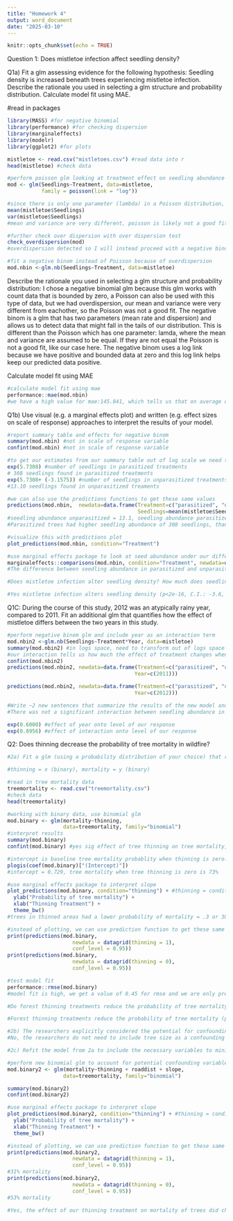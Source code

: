 ```yaml
---
title: "Homework 4"
output: word_document
date: "2025-03-10"
---
```


```r
knitr::opts_chunk$set(echo = TRUE)
```
Question 1: Does mistletoe infection affect seedling density?

Q1a) Fit a glm assessing evidence for the following hypothesis: Seedling density is increased beneath trees experiencing mistletoe infection.
Describe the rationale you used in selecting a glm structure and probability distribution. Calculate model fit using MAE.

#read in packages
```r
library(MASS) #for negative binomial
library(performance) #for checking dispersion
library(marginaleffects) 
library(modelr)
library(ggplot2) #for plots
```

```r
mistletoe <- read.csv("mistletoes.csv") #read data into r
head(mistletoe) #check data
```

```r
#perform poisson glm looking at treatment effect on seedling abundance
mod <- glm(Seedlings~Treatment, data=mistletoe,
           family = poisson(link = "log"))
```

```r
#since there is only one parameter (lambda) in a Poisson distribution, we want to check for overdispersion. 
mean(mistletoe$Seedlings)
var(mistletoe$Seedlings)
#mean and variance are very different, poisson is likely not a good fit for our data

#further check over dispersion with over dispersion test
check_overdispersion(mod)
#overdispersion detected so I will instead proceed with a negative binomial
```

```r
#fit a negative binom instead of Poisson because of overdispersion
mod.nbin <-glm.nb(Seedlings~Treatment, data=mistletoe) 
```
Describe the rationale you used in selecting a glm structure and probability distribution: 
I chose a negative binomial glm because this glm works with count data that is bounded by zero, a Poisson can also be used with this type of data, but we had overdispersion, our mean and variance were very different from eachother, so the Poisson was not a good fit. The negative binom is a glm that has two parameters (mean rate and dispersion) and allows us to detect data that might fall in the tails of our distribution. This is different than the Poisson which has one parameter: lamda, where the mean and variance are assumed to be equal. If they are not equal the Poisson is not a good fit, like our case here. The negative binom uses a log link because we have positive and bounded data at zero and this log link helps keep our predicted data positive.

Calculate model fit using MAE
```r
#calculate model fit using mae
performance::mae(mod.nbin)
#we have a high value for mae:145.841, which tells us that on average our predicted values of seedling abundance are off by 145.841 units. This is high and likely indicates that our model is not doing a great job at fitting our data.
```

Q1b) Use visual (e.g. a marginal effects plot) and written (e.g. effect sizes on scale of response) approaches to interpret the results of your model.

```r
#report summary table and effects for negative binom
summary(mod.nbin) #not in scale of response variable
confint(mod.nbin) #not in scale of response variable

#to get our estimates from our summary table out of log scale we need to use the function exp()
exp(5.7308) #number of seedlings in parasitized treatments
# 308 seedlings found in parasitized treatments
exp(5.7308+ (-3.1575)) #number of seedlings in unparasitized treatments relative to parasitized treaments
#13.10 seedlings found in unparasitized treaments

#we can also use the predictions functions to get these same values
predictions(mod.nbin,  newdata=data.frame(Treatment=c("parasitized", "unparasitized"),
                                          Seedlings=mean(mistletoe$Seedlings)))
#seedling abundance unparasitized = 13.1, seedling abundance parasitized = 308.2
#Parasitized trees had higher seedling abundance of 308 seedlings, than unparasitized trees which had an abundance of 13.1 seedlings.

#visualize this with predictions plot
plot_predictions(mod.nbin, condition="Treatment")

#use marginal effects package to look at seed abundance under our different treatments
marginaleffects::comparisons(mod.nbin, condition="Treatment", newdata=data.frame(Treatment=c("parasitized")))
#The difference between seedling abundance in parasitized and unparasitized areas is 295 seedlings. Parasitized areas have 295 more seedlings than unparasitized areas.

#Does mistletoe infection alter seedling density? How much does seedling recruitment differ beneath parasitized and unparasitized trees? Explain which elements of your glm results informed your conclusions and annotate the steps you needed to take to interpret your parameters.

#Yes mistletoe infection alters seedling density (p<2e-16, C.I.: -3.6, -2.6), there is a significant effect of mistletoe infection on seedling density. Using a negative binom, seedling recruitment was higher under parasitized trees than uparasitized trees, with a difference of 295 seedlings between the two treatments. Unparasitized tree plots had approximately 308 seedlings, while parasitized tree plots had approximately 13 seedlings. I used the summary(), confint(), and prediction functions from the marginal effects package to interpret the effect of treatment on seedling density. I checked model fit using MAE, which was high (145), potentially indicating that our model is doing a poor job at predicting our actual values and that other variables may be biasing our results.

```
Q1C: During the course of this study, 2012 was an atypically rainy year, compared to 2011. Fit an additional glm that quantifies how the effect of mistletoe differs between the two years in this study.

```r
#perform negative binom glm and include year as an interaction term
mod.nbin2 <-glm.nb(Seedlings~Treatment*Year, data=mistletoe)
summary(mod.nbin2) #in logs space, need to transform out of logs space
#our interaction tells us how much the effect of treatment changes when we include year 
confint(mod.nbin2)
predictions(mod.nbin2, newdata=data.frame(Treatment=c("parasitized", "unparasitized"),
                                         Year=c(2011)))

predictions(mod.nbin2, newdata=data.frame(Treatment=c("parasitized", "unparasitized"),
                                         Year=c(2012)))

#Write ~2 new sentences that summarize the results of the new model and their biological implications:
#There was not a significant interaction between seedling abundance in our two treatments across years (p=0.0599, C.I. = 0, 1.8). The p-value is very close to 0.05, and we assume no statistical significance, but there may be some biological relevance to our estimate. There was an increase in seedling abundance by approximately 1.822 times (exp(0.600)) across years, and our interaction indicates that across years there was a greater affect of year by 2.48 times (exp(0.89)) in seedling abundance across the unparasitized treatment compared to the parasitized treatment. In 2011 seedling abundance in parasitized plots was 218, and 4.8 in unparasitized plots, and in 2012 seedling abundance in parasitized plots was 398 and 21.4 in unparasitized plots (estimated using prediction function). This further indicates that across years there was an increase in seedling abundance, and a higher magnitude of change in unparasitzied plots compared to unparasitized, but there was no significant interaction between our two predictors, treatment and year on seedling abundance.

exp(0.6000) #effect of year onto level of our response
exp(0.8956) #effect of interaction onto level of our response
```

Q2: Does thinning decrease the probability of tree mortality in wildfire?

```r
#2a) Fit a glm (using a probability distribution of your choice) that reflects the following (above) research question (including thinning as your only predictor and mortality as your response): 

#thinning = x (binary), mortality = y (binary)

#read in tree mortality data
treemortality <- read.csv("treemortality.csv")
#check data
head(treemortality)

#working with binary data, use binomial glm
mod.binary <- glm(mortality~thinning, 
                  data=treemortality, family="binomial")
#interpret results
summary(mod.binary)
confint(mod.binary) #yes sig effect of tree thinning on tree mortality, different than zero

#intercept is baseline tree mortality probablity when thinning is zero. This is approximately 1, but is on the log odds scale and we need to transform it outside of log odds scale.
plogis(coef(mod.binary)["(Intercept)"]) 
#intercept = 0.729, tree mortality when tree thinning is zero is 73%

#use marginal effects package to interpret slope
plot_predictions(mod.binary, condition="thinning") + #thinning = condition = x
  ylab("Probability of tree mortality") + 
  xlab("Thinning Treatment") +
  theme_bw()
#trees in thinned areas had a lower probability of mortality = .3 or 30% lower mortality, while trees in not thinned areas has a higher probability of mortality = .75 or 75%. 

#instead of plotting, we can use prediction function to get these same exact values of probabilities of morality when there is and is not tree thinning
print(predictions(mod.binary, 
                     newdata = datagrid(thinning = 1),
                     conf_level = 0.95))
print(predictions(mod.binary, 
                     newdata = datagrid(thinning = 0),
                     conf_level = 0.95))

#test model fit
performance::rmse(mod.binary)
#model fit is high, we get a value of 0.45 for rmse and we are only predicting 0 or 1, which means on average our probability predictions are off by 0.45 compared to our actual data.

#Do forest thinning treatments reduce the probability of tree mortality? Interpret the results of the glm by writing 2-4 sentences about the biological significance of the effect of thinning, including descriptions of the sizes of the effect on the scale of the response variable, evidence for/against the hypothesis, and a metric of model fit.

#Forest thinning treatments reduce the probability of tree mortality (p<2e-16, C.I = -2.13, -1.577). When no tree thinning occurs tree mortality is 73%, and the probablity of tree mortality decreases to 30% when tree thinning occurred. Our model fit is high rmse = 0.45, which may mean our model is not doing a great job at predicting our actual data, and there may be other variables we need to consider to get an unbiased estimate of thinning on tree morality.

#2b) The researchers explicitly considered the potential for confounding relationships related to tree size in their design and randomized their post-fire sampling by tree size. Given this information, do the researchers need to incorporate tree size into their glm to accurately estimate the effect of thinning? Why or why not?
#No, the researchers do not need to include tree size as a confounding variable in their model design. This is because they randomized their study, they ensured they were sampling for both thin and large trees and made sure to equally sample both. This removes any linkage between the predictor and response variable, and since they accounted for it in their study design they do not need to include it.

#2c) Refit the model from 2a to include the necessary variables to minimize bias in our estimation of the “thinning” variable, based on the reviewer’s proposed DAG (above). Does the effect of “thinning” change? If so, describe the degree of change and why the two models may differ in their conclusions. If needed, modify your model interpretation from 2a.

#perform new binomial glm to account for potential confounding variables: roaddist and slope
mod.binary2 <- glm(mortality~thinning + roaddist + slope, 
                  data=treemortality, family="binomial")

summary(mod.binary2)
confint(mod.binary2)

#use marginal effects package to interpret slope
plot_predictions(mod.binary2, condition="thinning") + #thinning = condition = x
  ylab("Probability of tree mortality") + 
  xlab("Thinning Treatment") +
  theme_bw()

#instead of plotting, we can use prediction function to get these same exact values of probabilities of morality when there is and is not tree thinning
print(predictions(mod.binary2, 
                     newdata = datagrid(thinning = 1),
                     conf_level = 0.95))
#31% mortality
print(predictions(mod.binary2, 
                     newdata = datagrid(thinning = 0),
                     conf_level = 0.95))
#53% mortality

#Yes, the effect of our thinning treatment on mortality of trees did change once we added confounding variables: road distance and slope. There is a smaller effect of thinning on mortality of trees compared to our original model, but the results are still statistically significant (p = 5.3e-05, C.I. -1.36, -0.47). When accounting for confounding variables, tree thinning areas had 31% probability of mortality, and unthinned areas had a 53% probability of mortality. The estimate for probability of mortality of unthinned areas in our adjusted model is a lower value for mortality than our original model which was 73%, and there was a higher value of mortality in thinned areas (31%), the previous model had a 29% probability of mortality. This indicates that our confounding relationships due in fact affect tree mortality, and less of the effect on tree mortality is due to thinning treatment. Our two models differ because these confounding variables are used to provide a new and unbiased effect of thinning on tree mortality by accounting for some bias and confoundness in treemortality that is not only due to thinning treatment.

```


